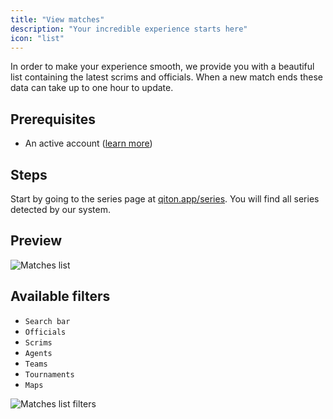 ```yaml
---
title: "View matches"
description: "Your incredible experience starts here"
icon: "list"
---
```


In order to make your experience smooth, we provide you with a beautiful list containing the latest scrims and officials.
When a new match ends these data can take up to one hour to update.

## Prerequisites

- An active account ([learn more](/get-started/setup))

## Steps

Start by going to the series page at [qiton.app/series](https://qiton.app/series).
You will find all series detected by our system.

## Preview

<Frame>
    <img
        src="./images/root/list.png"
        alt="Matches list"
    />
</Frame>

## Available filters

- `Search bar`
- `Officials`
- `Scrims`
- `Agents`
- `Teams`
- `Tournaments`
- `Maps`

<Frame>
    <img
        src="./images/root/filters.png"
        alt="Matches list filters"
    />
</Frame>
